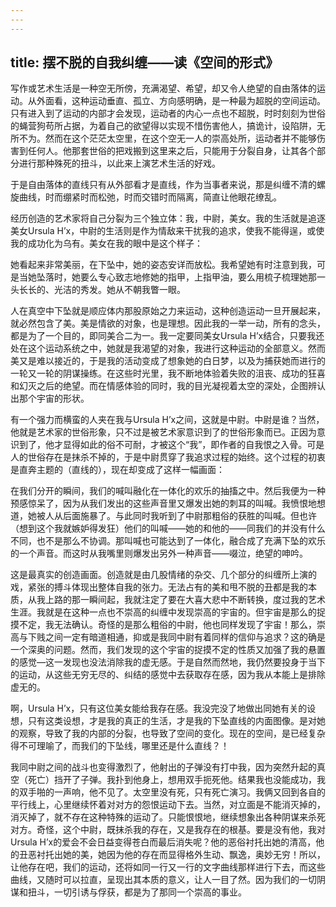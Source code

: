 ```yaml
---
---
---
```

title: 摆不脱的自我纠缠——读《空间的形式》
---




写作或艺术生活是一种空无所傍，充满渴望、希望，却又令人绝望的自由落体的运动。从外面看，这种运动垂直、孤立、方向感明确，是一种最为超脱的空间运动。只有进入到了运动的内部才会发现，运动者的内心一点也不超脱，时时刻刻为世俗的蝇营狗苟所占据，为着自己的欲望得以实现不惜伤害他人，搞诡计，设陷阱，无所不为。然而在这个茫茫太空里，在这个空无一人的崇高处所，运动者并不能够伤害到任何人。他那套世俗的把戏搬到这里来之后，只能用于分裂自身，让其各个部分进行那种殊死的扭斗，以此来上演艺术生活的好戏。

于是自由落体的直线只有从外部看才是直线，作为当事者来说，那是纠缠不清的螺旋曲线，时而绷紧时而松弛，时而交错时而隔离，简直让他眼花缭乱。

经历创造的艺术家将自己分裂为三个独立体：我，中尉，美女。我的生活就是追逐美女Ursula H’x，中尉的生活则是作为情敌来干扰我的追求，使我不能得逞，或使我的成功化为乌有。美女在我的眼中是这个样子：

她看起来非常美丽，在下坠中，她的姿态安详而放松。我希望她有时注意到我，可是当她坠落时，她要么专心致志地修她的指甲，上指甲油，要么用梳子梳理她那一头长长的、光洁的秀发。她从不朝我瞥一眼。

人在真空中下坠就是顺应体内那股原始之力来运动，这种创造运动一旦开展起来，就必然包含了美。美是情欲的对象，也是理想。因此我的一举一动，所有的念头，都是为了一个目的，即同美合二为一。我一定要同美女Ursula H’x结合，只要我还处在这个运动系统之中，她就是我渴望的对象，我进行这种运动的全部意义。然而美又是难以接近的，于是我的活动变成了想象她的白日梦，以及为捕获她而进行的一轮又一轮的阴谋操练。在这些时光里，我不断地体验着失败的沮丧、成功的狂喜和幻灭之后的绝望。而在情感体验的同时，我的目光凝视着太空的深处，企图辨认出那个宇宙的形状。

有一个强力而横蛮的人夹在我与Ursula H’x之间，这就是中尉。中尉是谁？当然，他就是艺术家的世俗形象，只不过是被艺术家意识到了的世俗形象而已。正因为意识到了，他才显得如此的俗不可耐，才被这个“我”，即作者的自我恨之入骨。可是人的世俗存在是抹杀不掉的，于是中尉贯穿了我追求过程的始终。这个过程的初衷是直奔主题的（直线的），现在却变成了这样一幅画面：

在我们分开的瞬间，我们的喊叫融化在一体化的欢乐的抽搐之中。然后我便为一种预感惊呆了，因为从我们发出的这些声音里又爆发出她的刺耳的叫喊。我愤恨地想道，她被人从后面施暴了。与此同时我听到了中尉那粗俗的获胜的叫喊。但也许（想到这个我就嫉妒得发狂）他们的叫喊——她的和他的——同我们的并没有什么不同，也不是那么不协调。那叫喊也可能达到了一体化，融合成了充满下坠的欢乐的一个声音。而这时从我嘴里则爆发出另外一种声音——啜泣，绝望的呻吟。

这是最真实的创造画面。创造就是由几股情绪的杂交、几个部分的纠缠所上演的戏，紧张的搏斗体现出整体自我的张力。无法占有的美和甩不脱的丑都是我的本质，从我上路的那一瞬间起，我就注定了要在大喜大悲中不断转换，度过我的艺术生涯。我就是在这种一点也不崇高的纠缠中发现崇高的宇宙的。但宇宙是那么的捉摸不定，我无法确认。奇怪的是那么粗俗的中尉，他也同样发现了宇宙！那么，崇高与下贱之间一定有暗道相通，抑或是我同中尉有着同样的信仰与追求？这的确是一个深奥的问题。然而，我们发现的这个宇宙的捉摸不定的性质又加强了我的悬置的感觉—这一发现也没法消除我的虚无感。于是自然而然地，我仍然要投身于当下的运动，从这些无穷无尽的、纠结的感觉中去获取存在感，因为我从本能上是排除虚无的。

啊，Ursula H’x，只有这位美女能给我存在感。我没完没了地做出同她有关的设想，只有这类设想，才是我的真正的生活，才是我的下坠直线的内面图像。是对她的观察，导致了我的内部的分裂，也导致了空间的变化。现在的空间，是已经复杂得不可理喻了，而我们的下坠线，哪里还是什么直线？！

我同中尉之间的战斗也变得激烈了，他射出的子弹没有打中我，因为突然升起的真空（死亡）挡开了子弹。我扑到他身上，想用双手扼死他。结果我也没能成功，我的双手啪的一声响，他不见了。太空里没有死，只有死亡演习。我俩又回到各自的平行线上，心里继续怀着对对方的怨恨运动下去。当然，对立面是不能消灭掉的，消灭掉了，就不存在这种特殊的运动了。只能恨恨地，继续想象出各种阴谋来杀死对方。奇怪，这个中尉，既抹杀我的存在，又是我存在的根基。要是没有他，我对Ursula H’x的爱会不会日益变得苍白而最后消失呢？他的恶俗衬托出她的清高，他的丑恶衬托出她的美，她因为他的存在而显得格外生动、飘逸，奥妙无穷！所以，让他存在吧，我们的运动，还将如同一行又一行的文字曲线那样进行下去，而这些曲线，又随时可以拉直，呈现出其本质的意义，让人一目了然。因为我们的一切阴谋和扭斗，一切引诱与俘获，都是为了那同一个崇高的事业。